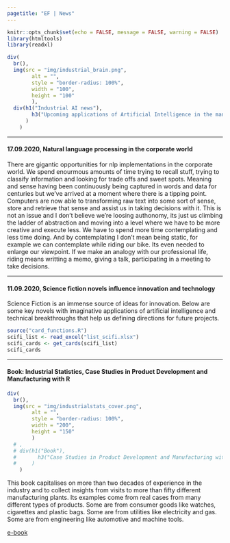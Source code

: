 ```yaml
---
pagetitle: "EF | News"
---
```


```r
knitr::opts_chunk$set(echo = FALSE, message = FALSE, warning = FALSE)
library(htmltools)
library(readxl)
```

```r
div(
  br(),
  img(src = "img/industrial_brain.png",
        alt = "",
        style = "border-radius: 100%",
        width = "100",
        height = "100"
        ),
  div(h1("Industrial AI news"),
        h3("Upcoming applications of Artificial Intelligence in the manufacturing industry")
      )
    )
```
   
***
   
#### 17.09.2020, Natural language processing in the corporate world

There are gigantic opportunities for nlp implementations in the corporate world. We spend enourmous amounts of time trying to recall stuff, trying to classify information and looking for trade offs and sweet spots. Meaning and sense having been continuously being captured in words and data for centuries but we've arrived at a moment where there is a tipping point. Computers are now able to transforming raw text into some sort of sense, store and retrieve that sense and assist us in taking decisions with it. This is not an issue and I don't believe we're loosing authonomy, its just us climbing the ladder of abstraction and moving into a level where we have to be more creative and execute less. We have to spend more time contemplating and less time doing. And by contemplating I don't mean being static, for example we can contemplate while riding our bike. Its even needed to enlarge our viewpoint. If we make an analogy with our professional life, riding means writting a memo, giving a talk, participating in a meeting to take decisions.
   
***
   
#### 11.09.2020, Science fiction novels influence innovation and technology

Science Fiction is an immense source of ideas for innovation. Below are some key novels with imaginative applications of artificial intelligence and technical breakthroughs that help us defining directions for future projects.

```r
source("card_functions.R")
scifi_list <- read_excel("list_scifi.xlsx")
scifi_cards <- get_cards(scifi_list)
scifi_cards
```

***

#### Book: Industrial Statistics, Case Studies in Product Development and Manufacturing with R

```r
div(
  br(),
  img(src = "img/industrialstats_cover.png",
        alt = "",
        style = "border-radius: 100%",
        width = "200",
        height = "150"
        )
  # ,
  # div(h1("Book"),
  #       h3("Case Studies in Product Development and Manufacturing with R")
  #     )
    )
```

This book capitalises on more than two decades of experience in the industry and to collect insights from visits to more than fifty different manufacturing plants. Its examples come from real cases from many different types of products. Some are from consumer goods like watches, cigarettes and plastic bags. Some are from utilities like electricity and gas. Some are from engineering like automotive and machine tools.

[e-book](https://j-ramalho.github.io/industRialstatistics/)







